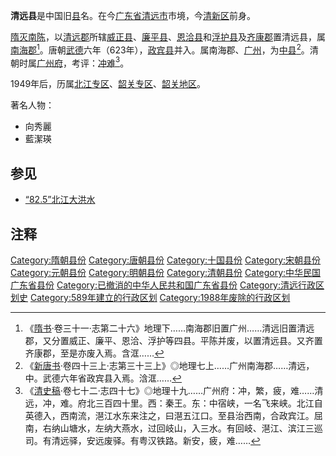 '''清远县'''是中国旧[[县|县]]名。在今[[广东省|广东省]][[清远市|清远市]]市境，今[[清新区|清新区]]前身。

[[隋灭南陈|隋灭南陈]]，以[[清远郡|清远郡]]所辖[[威正县|威正县]]、[[廉平县|廉平县]]、[[恩洽县|恩洽县]]和[[浮护县|浮护县]]及[[齊康郡|齐康郡]]置清远县，属[[南海郡_(中国)|南海郡]]<ref>《[[隋书|隋书]]·卷三十一·志第二十六》地理下……南海郡旧置广州……清远旧置清远郡，又分置威正、廉平、恩洽、浮护等四县。平陈并废，以置清远县。又齐置齐康郡，至是亦废入焉。含洭……</ref>。唐朝[[武德|武德]]六年（623年），[[政宾县|政宾县]]并入。属南海郡、[[广州_(古代)|广州]]，为[[中县|中县]]<ref>《[[新唐书|新唐书]]·卷四十三上·志第三十三上》◎地理七上……广州南海郡……清远，中。武德六年省政宾县入焉。浛洭……</ref>。清朝时属[[广州府|广州府]]，考评：[[衝繁疲難|冲难]]<ref>《[[清史稿|清史稿]]·卷七十二·志四十七》◎地理十九……广州府：冲，繁，疲，难……清远，冲，难。府北三百四十里。西：秦王。东：中宿峡，一名飞来峡。北江自英德入，西南流，潖江水东来注之，曰潖五江口。至县治西南，合政宾江。屈南，右纳山塘水，左纳大燕水，过回岐山，入三水。有回岐、潖江、滨江三巡司。有清远驿，安远废驿。有粤汉铁路。新安，疲，难……</ref>。

1949年后，历属[[北江专区|北江专区]]、[[韶关专区|韶关专区]]、[[韶关地区|韶关地区]]。

著名人物：
* 向秀麗
* 藍潔瑛

== 参见 ==

* [[“82.5”北江大洪水|“82.5”北江大洪水]]

== 注释 ==

{{Reflist}}

{{中華民國廣東省行政區劃}}

[[Category:隋朝县份|Category:隋朝县份]]
[[Category:唐朝县份|Category:唐朝县份]]
[[Category:十国县份|Category:十国县份]]
[[Category:宋朝县份|Category:宋朝县份]]
[[Category:元朝县份|Category:元朝县份]]
[[Category:明朝县份|Category:明朝县份]]
[[Category:清朝县份|Category:清朝县份]]
[[Category:中华民国广东省县份|Category:中华民国广东省县份]]
[[Category:已撤消的中华人民共和国广东省县份|Category:已撤消的中华人民共和国广东省县份]]
[[Category:清远行政区划史|Category:清远行政区划史]]
[[Category:589年建立的行政区划|Category:589年建立的行政区划]]
[[Category:1988年废除的行政区划|Category:1988年废除的行政区划]]